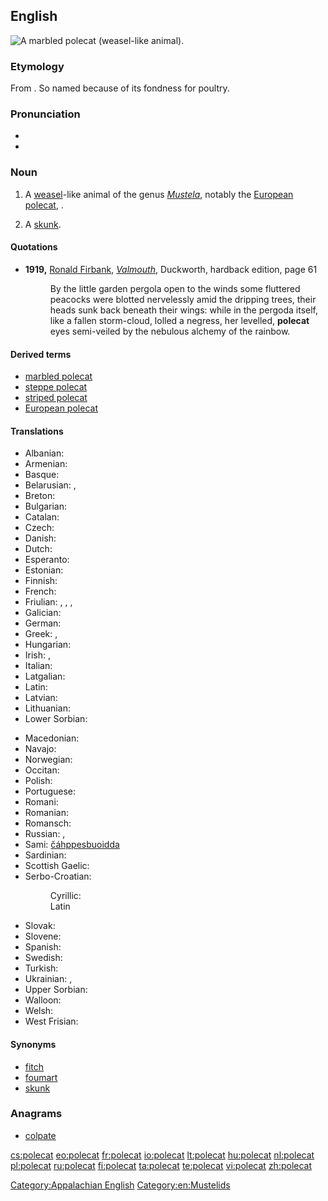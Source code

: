 ==English==
[[Image:Marbled polecat.jpg|thumb|right|A [[marbled polecat]] (weasel-like animal).]]
{{wikipedia}}

===Etymology===
From {{etyl|frm}} {{term|pole||hen|lang=frm}} {{compound||cat}}. So named because of its fondness for poultry.

===Pronunciation===
* {{IPA|/ˈpɑlkæt/}}
* {{IPA|/ˈpəʊlkæt/}}

===Noun===
{{en-noun}}

# A [[weasel]]-like animal of the genus ''[[Mustela]]'', notably the [[European polecat]], {{taxlink|Mustela putorius|species}}.
# {{US|dialect}} A [[skunk]].

====Quotations====
* '''1919,''' [[w:Ronald Firbank|Ronald Firbank]], ''[[w:Valmouth|Valmouth]]'', Duckworth, hardback edition, page 61
*: By the little garden pergola open to the winds some fluttered peacocks were blotted nervelessly amid the dripping trees, their heads sunk back beneath their wings: while in the pergoda itself, like a fallen storm-cloud, lolled a negress, her levelled, '''polecat''' eyes semi-veiled by the nebulous alchemy of the rainbow.

====Derived terms====
* [[marbled polecat]]
* [[steppe polecat]]
* [[striped polecat]]
* [[European polecat]]

====Translations====
{{trans-top|''Mustela putorius''}}
* Albanian: {{t-|sq|qelbësi}}
* Armenian: {{t-|hy|ժանտաքիս|tr=žantak'is}}
* Basque: {{t-|eu|ipurtats}}
* Belarusian: {{t-|be|тхор лясны}}, {{t-|be|тхор чорны}}
* Breton: {{t-|br|pudask}}
* Bulgarian: {{t+|bg|прът|tr=prăt|f}}
* Catalan: {{t+|ca|turó}}
* Czech: {{t+|cs|tchoř|m}}
* Danish: {{t-|da|ilder}}
* Dutch: {{t+|nl|bunzing|m}}
* Esperanto: {{t-|eo|putoro}}
* Estonian: {{t-|et|tuhkur}}
* Finnish: {{t+|fi|hilleri}}
* French: {{t+|fr|putois|m}}
* Friulian: {{tø|fur|puçul}}, {{tø|fur|pufe}}, {{tø|fur|pudîs}}, {{tø|fur|spuç}}
* Galician: {{t+|gl|tourón}}
* German: {{t+|de|Iltis|m}}
* Greek: {{t-|el|οζοϊκτίς|tr=ozoïktís}}, {{t-|el|βρωμοκούναβο|tr=vromokoùnavo}}
* Hungarian: {{t+|hu|görény}}
* Irish: {{t-|ga|cat coille|m}}, {{t-|ga|toghán|m}}
* Italian: {{t-|it|puzzola|f}}
* Latgalian: {{tø|ltg|saskys|m}}
* Latin: {{t-|la|mustella}}
* Latvian: {{t-|lv|sesks}}
* Lithuanian: {{t+|lt|šeškas}}
* Lower Sorbian: {{tø|dsb|twoŕ}}
{{trans-mid}}
* Macedonian: {{t-|mk|обичен твор|tr=običen tvor}}
* Navajo: {{tø|nv|tó wónaanídę́ę́ʼ dlǫ́ʼii}}
* Norwegian: {{t-|no|ilder}}
* Occitan: {{t-|oc|catpudre}}
* Polish: {{t+|pl|tchórz}}
* Portuguese: {{t-|pt|toirão}}
* Romani: {{tø|rom|mutsa-kandini|f}}
* Romanian: {{t-|ro|dihor}}
* Romansch: {{t-|rm|telpi}}
* Russian: {{t+|ru|хорёк|tr=xorjók|m}}, {{t+|ru|хорь|m|tr=xor'}}
* Sami: [[čáhppesbuoidda]]<!--sic, Sami is several languages-->
* Sardinian: {{t-|sc|pùtzola}}
* Scottish Gaelic: {{t-|gd|feòcallan}}
* Serbo-Croatian:
*: Cyrillic: {{t-|sh|твор|m|sc=Cyrl}}
*: Latin {{t-|sh|tvor|m|sc=Latn}}
* Slovak: {{t-|sk|tchor obyčajný}}
* Slovene: {{t+|sl|dihur|m}}
* Spanish: {{t-|es|turón|m}}
* Swedish: {{t+|sv|iller}}
* Turkish: {{t+|tr|kokarca}}
* Ukrainian: {{t-|uk|тхiр лiсовий|tr=txir lisovyj}}, {{t-|uk|тхiр чорний|tr=txir čornyj}}
* Upper Sorbian: {{t-|hsb|tchór}}
* Walloon: {{t+|wa|vexhåd}}
* Welsh: {{t-|cy|ffwlbart}}
* West Frisian: {{t-|fy|murd}}
{{trans-bottom}}

{{trans-see|skunk}}

====Synonyms====
* [[fitch]]
* [[foumart]]
* [[skunk]] {{qualifier|US, regional}}

===Anagrams===
* [[colpate#English|colpate]]

[[Category:Appalachian English]]
[[Category:en:Mustelids]]

[[cs:polecat]]
[[eo:polecat]]
[[fr:polecat]]
[[io:polecat]]
[[lt:polecat]]
[[hu:polecat]]
[[nl:polecat]]
[[pl:polecat]]
[[ru:polecat]]
[[fi:polecat]]
[[ta:polecat]]
[[te:polecat]]
[[vi:polecat]]
[[zh:polecat]]